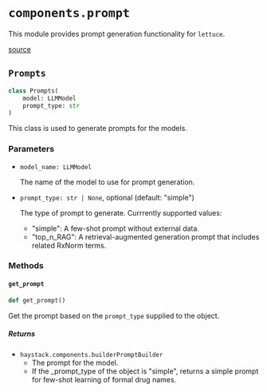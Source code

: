 # `components.prompt`
This module provides prompt generation functionality for `lettuce`.

[source](https://github.com/Health-Informatics-UoN/lettuce/tree/main/lettuce/components/prompt.py)

## `Prompts`
```python
class Prompts(
	model: LLMModel
	prompt_type: str
)
```

This class is used to generate prompts for the models.

### Parameters

- `model_name: LLMModel`

    The name of the model to use for prompt generation. 

- `prompt_type: str | None`, optional (default: "simple")

    The type of prompt to generate. Currrently supported values:
    - "simple": A few-shot prompt without external data.
    - "top_n_RAG": A retrieval-augmented generation prompt that includes related RxNorm terms. 


### Methods

#### `get_prompt`
```python
def get_prompt()
```

Get the prompt based on the `prompt_type` supplied to the object.

##### Returns
- `haystack.components.builderPromptBuilder`
    - The prompt for the model. 
    - If the _prompt_type of the object is "simple", returns a simple prompt for few-shot learning of formal drug names.
